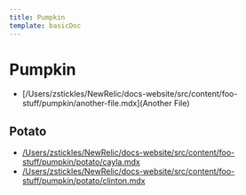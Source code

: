 ```yaml
---
title: Pumpkin
template: basicDoc
---
```


# Pumpkin

* [/Users/zstickles/NewRelic/docs-website/src/content/foo-stuff/pumpkin/another-file.mdx](Another File)

## Potato

* [/Users/zstickles/NewRelic/docs-website/src/content/foo-stuff/pumpkin/potato/cayla.mdx](Cayla)
* [/Users/zstickles/NewRelic/docs-website/src/content/foo-stuff/pumpkin/potato/clinton.mdx](Clinton)